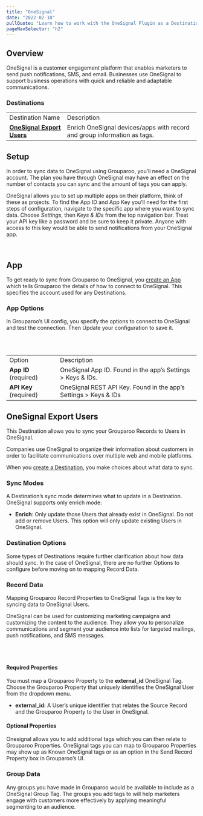 ```yaml
---
title: "OneSignal"
date: "2022-02-18"
pullQuote: "Learn how to work with the OneSignal Plugin as a Destination in your Grouparoo Reverse ETL pipeline"
pageNavSelector: "h2"
---
```


<PluginDocsLinks plugin="OneSignal" />

## Overview

OneSignal is a customer engagement platform that enables marketers to send push notifications, SMS, and email. Businesses use OneSignal to support business operations with quick and reliable and adaptable communications.

### Destinations

<table className="docTable">
  <tablebody>
    <tr>
      <td>Destination Name</td>
      <td>Description</td>
    </tr>
    <tr>
      <td>
        <a href="#onesignal-export-users">
          <strong>OneSignal Export Users</strong>
        </a>
      </td>
      <td>
        Enrich OneSignal devices/apps with record and group information as tags.
      </td>
    </tr>
  </tablebody>
</table>

## Setup

In order to sync data to OneSignal using Grouparoo, you’ll need a OneSignal account. The plan you have through OneSignal may have an effect on the number of contacts you can sync and the amount of tags you can apply.

OneSignal allows you to set up multiple apps on their platform, think of these as projects. To find the App ID and App Key you’ll need for the first steps of configuration, navigate to the specific app where you want to sync data. Choose _Settings_, then _Keys & IDs_ from the top navigation bar. Treat your API key like a password and be sure to keep it private. Anyone with access to this key would be able to send notifications from your OneSignal app.

<ImageInBrowserFrame
  src="/images/docs/integrations/onesignal/setup/setup-1.png"
  alt="OneSignal Setup Guidance"
  width={733}
  height={98}
/>

<br />

## App

To get ready to sync from Grouparoo to OneSignal, you [create an App](https://www.grouparoo.com/docs/config/apps) which tells Grouparoo the details of how to connect to OneSignal. This specifies the account used for any Destinations.

### App Options

In Grouparoo’s UI config, you specify the options to connect to OneSignal and test the connection. Then Update your configuration to save it.

<ImageInBrowserFrame
  src="/images/docs/integrations/onesignal/app/options.png"
  alt="OneSignal App Options"
  width={733}
  height={259}
/>

<br />
<br />

<table className="docTable">
  <tablebody>
    <tr>
      <td>Option</td>
      <td>Description</td>
    </tr>
    <tr>
      <td>
        <strong>App ID</strong> (required)
      </td>
      <td>OneSignal App ID. Found in the app’s Settings > Keys & IDs.</td>
    </tr>
    <tr>
      <td>
        <strong>API Key</strong> (required)
      </td>
      <td>OneSignal REST API Key. Found in the app’s Settings > Keys & IDs</td>
    </tr>
  </tablebody>
</table>

## OneSignal Export Users

This Destination allows you to sync your Grouparoo Records to Users in OneSignal.

Companies use OneSignal to organize their information about customers in order to facilitate communications over multiple web and mobile platforms.

When you [create a Destination](https://www.grouparoo.com/docs/config/destinations), you make choices about what data to sync.

### Sync Modes

A Destination’s sync mode determines what to update in a Destination. OneSignal supports only enrich mode:

- **Enrich**: Only update those Users that already exist in OneSignal. Do not add or remove Users. This option will only update existing Users in OneSignal.

### Destination Options

Some types of Destinations require further clarification about how data should sync. In the case of OneSignal, there are no further Options to configure before moving on to mapping Record Data.

### Record Data

Mapping Grouparoo Record Properties to OneSignal Tags is the key to syncing data to OneSignal Users.

OneSignal can be used for customizing marketing campaigns and customizing the content to the audience. They allow you to personalize communications and segment your audience into lists for targeted mailings, push notifications, and SMS messages.

<ImageInBrowserFrame
  src="/images/docs/integrations/onesignal/export-users/properties.png"
  alt="OneSignal Export Users Properties"
  width={733}
  height={550}
/>

<br />
<br />

#### Required Properties

You must map a Grouparoo Property to the **external_id** OneSignal Tag. Choose the Grouparoo Property that uniquely identifies the OneSignal User from the dropdown menu.

- **external_id:** A User’s unique identifier that relates the Source Record and the Grouparoo Property to the User in OneSignal.

#### Optional Properties

Onesignal allows you to add additional tags which you can then relate to Grouparoo Properties. OneSignal tags you can map to Grouparoo Properties may show up as Known OneSignal tags or as an option in the Send Record Property box in Grouparoo’s UI.

### Group Data

Any groups you have made in Grouparoo would be available to include as a OneSignal Group Tag. The groups you add tags to will help marketers engage with customers more effectively by applying meaningful segmenting to an audience.

<ImageInBrowserFrame
  src="/images/docs/integrations/onesignal/export-users/groups.png"
  alt="OneSignal Export Users Groups"
  width={733}
  height={262}
/>

<br />

<PluginDocsIntegrationNotes plugin="OneSignal" />
